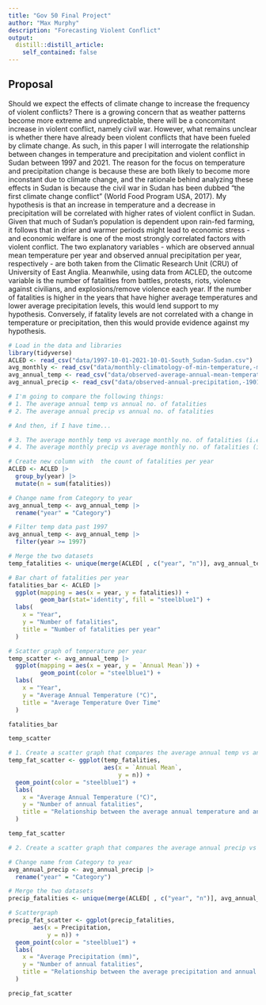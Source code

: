 ```yaml
---
title: "Gov 50 Final Project"
author: "Max Murphy"
description: "Forecasting Violent Conflict"
output:
  distill::distill_article:
    self_contained: false
---
```




## Proposal

Should we expect the effects of climate change to increase the frequency of violent conflicts? There is a growing concern that as weather patterns become more extreme and unpredictable, there will be a concomitant increase in violent conflict, namely civil war. However, what remains unclear is whether there have already been violent conflicts that have been fueled by climate change. As such, in this paper I will interrogate the relationship between changes in temperature and precipitation and violent conflict in Sudan between 1997 and 2021. The reason for the focus on temperature and precipitation change is because these are both likely to become more inconstant due to climate change, and the rationale behind analyzing these effects in Sudan is because the civil war in Sudan has been dubbed “the first climate change conflict” (World Food Program USA, 2017). My hypothesis is that an increase in temperature and a decrease in precipitation will be correlated with higher rates of violent conflict in Sudan. Given that much of Sudan’s population is dependent upon rain-fed farming, it follows that in drier and warmer periods might lead to economic stress - and economic welfare is one of the most strongly correlated factors with violent conflict. The two explanatory variables - which are observed annual mean temperature per year and observed annual precipitation per year, respectively - are both taken from the Climatic Research Unit (CRU) of University of East Anglia. Meanwhile, using data from ACLED, the outcome variable is the number of fatalities from battles, protests, riots, violence against civilians, and explosions/remove violence each year. If the number of fatalities is higher in the years that have higher average temperatures and lower average precipitation levels, this would lend support to my hypothesis. Conversely, if fatality levels are not correlated with a change in temperature or precipitation, then this would provide evidence against my hypothesis.

```r
# Load in the data and libraries
library(tidyverse)
ACLED <- read_csv("data/1997-10-01-2021-10-01-South_Sudan-Sudan.csv")
avg_monthly <- read_csv("data/monthly-climatology-of-min-temperature,-mean-temperature,-max-temperature-&-precipitation-1991-2020_br__sudan.csv")
avg_annual_temp <- read_csv("data/observed-average-annual-mean-temperature-of-sudan-for-1901-2021 (1).csv")
avg_annual_precip <- read_csv("data/observed-annual-precipitation,-1901-2021_br__sudan.csv")
```

```r
# I'm going to compare the following things:
# 1. The average annual temp vs annual no. of fatalities 
# 2. The average annual precip vs annual no. of fatalities 

# And then, if I have time...

# 3. The average monthly temp vs average monthly no. of fatalities (i.e.do fatalities tend to be higher in hotter months)
# 4. The average monthly precip vs average monthly no. of fatalities (i.e.do fatalities tend to be higher in drier months)

# Create new column with  the count of fatalities per year
ACLED <- ACLED |>
  group_by(year) |>
  mutate(n = sum(fatalities))

# Change name from Category to year
avg_annual_temp <- avg_annual_temp |>
  rename("year" = "Category")

# Filter temp data past 1997
avg_annual_temp <- avg_annual_temp |>
  filter(year >= 1997)

# Merge the two datasets
temp_fatalities <- unique(merge(ACLED[ , c("year", "n")], avg_annual_temp, by = "year", all.x=TRUE))

# Bar chart of fatalities per year
fatalities_bar <- ACLED |>
  ggplot(mapping = aes(x = year, y = fatalities)) +
         geom_bar(stat='identity', fill = "steelblue1") + 
  labs(
    x = "Year",
    y = "Number of fatalities",
    title = "Number of fatalities per year"
  )

# Scatter graph of temperature per year 
temp_scatter <- avg_annual_temp |>
  ggplot(mapping = aes(x = year, y = `Annual Mean`)) +
         geom_point(color = "steelblue1") + 
  labs(
    x = "Year",
    y = "Average Annual Temperature (°C)",
    title = "Average Temperature Over Time"
  )

fatalities_bar

temp_scatter
```

```r
# 1. Create a scatter graph that compares the average annual temp vs annual no. of fatalities 
temp_fat_scatter <- ggplot(temp_fatalities,
                           aes(x = `Annual Mean`,
                               y = n)) +
  geom_point(color = "steelblue1") +
  labs(
    x = "Average Annual Temperature (°C)",
    y = "Number of annual fatalities",
    title = "Relationship between the average annual temperature and annual number of fatalities"
  )

temp_fat_scatter
```

```r
# 2. Create a scatter graph that compares the average annual precip vs annual no. of fatalities 

# Change name from Category to year
avg_annual_precip <- avg_annual_precip |>
  rename("year" = "Category")

# Merge the two datasets
precip_fatalities <- unique(merge(ACLED[ , c("year", "n")], avg_annual_precip, by = "year", all.x=TRUE))

# Scattergraph 
precip_fat_scatter <- ggplot(precip_fatalities,
       aes(x = Precipitation,
           y = n)) +
  geom_point(color = "steelblue1") +
  labs(
    x = "Average Precipitation (mm)",
    y = "Number of annual fatalities",
    title = "Relationship between the average precipitation and annual number of fatalities"
  )

precip_fat_scatter
```

